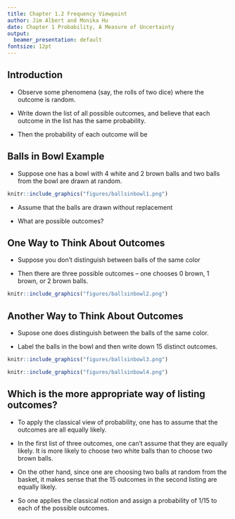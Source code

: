 ```yaml
---
title: Chapter 1.2 Frequency Viewpoint
author: Jim Albert and Monika Hu
date: Chapter 1 Probability, A Measure of Uncertainty
output: 
  beamer_presentation: default
fontsize: 12pt
---
```


## Introduction

- Observe some phenomena (say, the rolls of two dice) where the outcome is random. 

- Write down the list of all possible outcomes, and believe that each outcome in the list has the same probability.  

- Then the probability of each outcome will be

\begin{equation}
Prob({\rm Outcome}) = \frac{1}{{\rm Number} \, {\rm of} \, {\rm outcomes}}.
\end{equation}
 
## Balls in Bowl Example

- Suppose one has a bowl with 4 white and 2 brown balls  and two balls from the bowl are drawn at random.

```r
knitr::include_graphics("figures/ballsinbowl1.png")
```

- Assume that the balls are drawn without replacement

- What are possible outcomes? 


## One Way to Think About Outcomes

- Suppose you don't distinguish between balls of the same color

- Then there are three possible outcomes  --  one chooses 0 brown, 1 brown, or 2 brown balls.

```r
knitr::include_graphics("figures/ballsinbowl2.png")
```
 
## Another Way to Think About Outcomes

- Supose one does distinguish between the balls of the same color.

- Label the balls in the bowl and then write down 15 distinct outcomes.

```r
knitr::include_graphics("figures/ballsinbowl3.png")
```


```r
knitr::include_graphics("figures/ballsinbowl4.png")
```


## Which is the more appropriate way of listing outcomes?

- To apply the classical view of probability, one has to assume that the outcomes are all equally likely. 

- In the first list of three outcomes, one can't assume that they are equally likely.  It is more likely to choose two white balls than to choose two brown balls.  

- On the other hand, since one are choosing two balls at random from the basket, it makes sense that the 15 outcomes in the second listing are equally likely.  

- So one applies the classical notion and assign a probability of 1/15 to each of the possible outcomes. 



